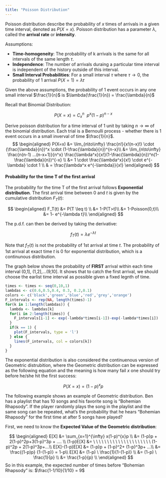 ```yaml
---
title: "Poisson Distribution"
---
```


Poisson distribution describe the probability of $x$ times of arrivals in a given time interval, denoted as $P(X=x)$. Poisson distribution has a parameter $\lambda$, called the **arrival rate** or **intensity**.

Assumptions:

* **Time-homogeneity**: The probability of k arrivals is the same for all intervals of the same length $\tau$.
* **Independence**: The number of arrivals duraing a particular time interval is independent of the history outside of this interval.
* **Small Interval Probabilities**: For a small interval $\tau$ where $\tau \to 0$, the probability of 1 arrival $P(X=1) = \lambda \tau$


Given the above assumptions, the probability of 1 event occurs in any one small interval $\frac{1}{n}$ is $\lambda(\frac{1}{n}) = \frac{\lambda}{n}$


Recall that Binomial Distribution:

$$P(X=x) = C_x^n \ \ p^x (1-p)^{n-x}$$

Derive poisson distribution for a time interval of 1 unit by taking $n\to\infty$ of the binomial distribution. Each trial is a Bernoulli process - whether there is 1 event occurs in a small inverval of time $\frac{1}{n}$.
$$
\begin{aligned}
P(X=x) &= \lim_{n\to\infty} \frac{n!}{x!(n-x)!} \cdot (\frac{\lambda}{n})^x \cdot (1-\frac{\lambda}{n})^{n-x}\\
&= \lim_{n\to\infty} \frac{n(n-1) ...(n-x+1)}{n^x} \frac{\lambda^x}{x!}(1-\frac{\lambda}{n})^n(1-\frac{\lambda}{n})^{-x} \\
&= 1 \cdot \frac{\lambda^x}{x!} \cdot e^{-\lambda} \cdot 1 \\
& = \frac{\lambda^x e^{-\lambda}}{x!}
\end{aligned} 
$$


#### Probability for the time T of the first arrival
The probability for the time T of the first arrival follows **Exponential distribution**. The first arrival time between $0$ and $t$ is given by the cumulative distribution $F_T(t)$:

$$
\begin{aligned}
F_T(t) &= P(T \leq t) \\
 &= 1-P(T>t)\\
 &= 1-Poisson(0,t)\\
 &= 1- e^{-\lambda t}\\
\end{aligned} 
$$

The p.d.f. can then be derived by taking the derivative:

$$f_T(t) = \lambda e^{-\lambda t}$$

Note that $f_T(t)$ is not the probability of 1st arrival at time $t$. The probability of 1st arrival at exact time $t$ is 0 for exponential distribution,  which is a continunous distribution.


The graph below shows the probability of **FIRST** arrival within each time interval (0,1], (1,2],...(9,10]. It shows that to catch the first arrival, we should choose the earlist time interval as possible given a fixed legnth of time.


```r
times <- times <- seq(0,10,1)
lambdas <- c(0.6,0.5,0.4, 0.3, 0.2,0.1)
colors <- c('black','green','blue','red','grey','orange')
F_intervals <- rep(NA, length(times)-1)
for(k in 1:length(lambdas)) {
  lambda <- lambdas[k]
  for(i in 2:length(times)) {
    F_intervals[i-1] <- exp(-lambda*times[i-1])-exp(-lambda*times[i])
  }
  if(k == 1) {
    plot(F_intervals, type = 'l')
  } else {
    lines(F_intervals, col = colors[k])
  }
}

```

The exponential distribution is also considered the continuenous version of Geometric distrubition, where the Geometric distribution can be expressed as the following equation and the meaning is how many fail $x$ one should try before he/she hit the first success:

$$P(X=x) = (1-p)^{x}p$$

The following example shows an example of Geometric distribution. Ben has a playlist that has 10 songs and his favorite song is "Bohemian Rhapsody". If the player randomly plays the song in the playlist and the same song can be repeated, what's the probability that he hears "Bohemian Rhapsody" for the first time at after 5 songs have played?

First, we need to know the **Expected Value of the Geometric distribution**: 

$$
\begin{aligned}
E[X] &= \sum_{x=1}^{\infty} x(1-p)^{x}p \\
 &= (1-p)p + 2(1-p)^2p+3(1-p)^3p + .... \\
(1-p)E[X] &= \ \ \ \ \ \ \ \ \ \ \ \ \ \ \ \ \ \ \ \ \ (1-p)^2p + 2(1-p)^3p+...\\
E[X]-(1-p)E[X] &= (1-p)p + (1-p)^2+ (1-p)^3p+ ...\\
&= \frac{(1-p)p} {1-(1-p)} = 1-p\\
E[X] &= (1-p) \ \frac{1}{1-(1-p)} \\
&= (1-p) \ \frac{1}{p} \\
&= \frac{1-p}{p} \\
\end{aligned}
$$
So in this example, the expected number of times before "Bohemian Rhapsody" is: $\frac{1-1/10}{1/10} = 9$






